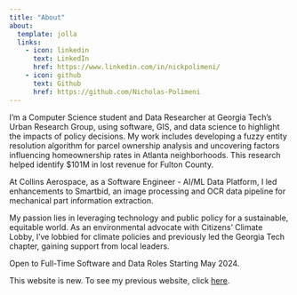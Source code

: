 ```yaml
---
title: "About"
about:
  template: jolla
  links:
    - icon: linkedin
      text: LinkedIn
      href: https://www.linkedin.com/in/nickpolimeni/
    - icon: github
      text: Github
      href: https://github.com/Nicholas-Polimeni
---
```


I'm a Computer Science student and Data Researcher at Georgia Tech's Urban Research Group, using software, GIS, and data science to highlight the impacts of policy decisions. My work includes developing a fuzzy entity resolution algorithm for parcel ownership analysis and uncovering factors influencing homeownership rates in Atlanta neighborhoods. This research helped identify $101M in lost revenue for Fulton County.

At Collins Aerospace, as a Software Engineer - AI/ML Data Platform, I led enhancements to Smartbid, an image processing and OCR data pipeline for mechanical part information extraction.

My passion lies in leveraging technology and public policy for a sustainable, equitable world. As an environmental advocate with Citizens' Climate Lobby, I've lobbied for climate policies and previously led the Georgia Tech chapter, gaining support from local leaders.

::: {.callout-tip}
Open to Full-Time Software and Data Roles Starting May 2024.
:::

::: {.callout-note}
This website is new. To see my previous website, click [here](old/v1/index.html).
:::